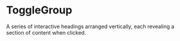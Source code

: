 # ToggleGroup
A series of interactive headings arranged vertically, each revealing a section of content when clicked.




